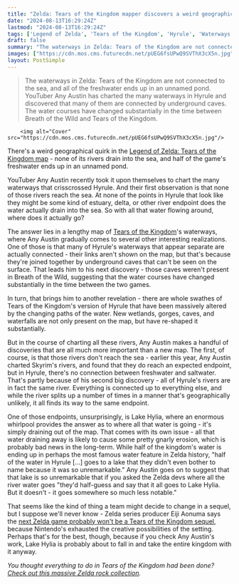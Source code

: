 ```yaml
---
title: "Zelda: Tears of the Kingdom mapper discovers a weird geographical plot hole that puts Hyrule in direct opposition to Skyrim"
date: "2024-08-13T16:29:24Z"
lastmod: "2024-08-13T16:29:24Z"
tags: ['Legend of Zelda', 'Tears of the Kingdom', 'Hyrule', 'Waterways', 'Skyrim']
draft: false
summary: "The waterways in Zelda: Tears of the Kingdom are not connected to the sea, and all of the freshwater ends up in an unnamed pond. YouTuber Any Austin has charted the many waterways in Hyrule and discovered that many of them are connected by underground caves. The water courses have changed substantially in the time between Breath of the Wild and Tears of the Kingdom."
images: ["https://cdn.mos.cms.futurecdn.net/pUEG6fsUPwQ9SVThX3cX5n.jpg"]
layout: PostSimple
---
```

> The waterways in Zelda: Tears of the Kingdom are not connected to the sea, and all of the freshwater ends up in an unnamed pond. YouTuber Any Austin has charted the many waterways in Hyrule and discovered that many of them are connected by underground caves. The water courses have changed substantially in the time between Breath of the Wild and Tears of the Kingdom.


        <img alt="Cover" src="https://cdn.mos.cms.futurecdn.net/pUEG6fsUPwQ9SVThX3cX5n.jpg"/>
        
There's a weird geographical quirk in the [Legend of Zelda: Tears of the Kingdom map](https://www.gamesradar.com/zelda-tears-of-the-kingdom-map-full-hyrule-revealed/) - none of its rivers drain into the sea, and half of the game's freshwater ends up in an unnamed pond.

YouTuber Any Austin recently took it upon themselves to chart the many waterways that crisscrossed Hyrule. And their first observation is that none of those rivers reach the sea. At none of the points in Hyrule that look like they might be some kind of estuary, delta, or other river endpoint does the water actually drain into the sea. So with all that water flowing around, where does it actually go?

The answer lies in a lengthy map of [Tears of the Kingdom](https://www.gamesradar.com/legend-of-zelda-tears-of-the-kingdom-guide/)'s waterways, where Any Austin gradually comes to several other interesting realizations. One of those is that many of Hyrule's waterways that appear separate are actually connected - their links aren't shown on the map, but that's because they're joined together by underground caves that can't be seen on the surface. That leads him to his next discovery - those caves weren't present in Breath of the Wild, suggesting that the water courses have changed substantially in the time between the two games.

In turn, that brings him to another revelation - there are whole swathes of Tears of the Kingdom's version of Hyrule that have been massively altered by the changing paths of the water. New wetlands, gorges, caves, and waterfalls are not only present on the map, but have re-shaped it substantially. 

But in the course of charting all these rivers, Any Austin makes a handful of discoveries that are all much more important than a new map. The first, of course, is that those rivers don't reach the sea - earlier this year, Any Austin charted Skyrim's rivers, and found that they do reach an expected endpoint, but in Hyrule, there's no connection between freshwater and saltwater. That's partly because of his second big discovery - all of Hyrule's rivers are in fact the same river. Everything is connected up to everything else, and while the river splits up a number of times in a manner that's geographically unlikely, it all finds its way to the same endpoint.

One of those endpoints, unsurprisingly, is Lake Hylia, where an enormous whirlpool provides the answer as to where all that water is going - it's simply draining out of the map. That comes with its own issue - all that water draining away is likely to cause some pretty gnarly erosion, which is probably bad news in the long-term. While half of the kingdom's water is ending up in perhaps the most famous water feature in Zelda history, "half of the water in Hyrule [...] goes to a lake that they didn't even bother to name because it was so unremarkable." Any Austin goes on to suggest that that lake is so unremarkable that if you asked the Zelda devs where all the river water goes "they'd half-guess and say that it all goes to Lake Hylia. But it doesn't - it goes somewhere so much less notable."

That seems like the kind of thing a team might decide to change in a sequel, but I suppose we'll never know - Zelda series producer Eiji Aonuma says the [<u>next Zelda game probably won't be a Tears of the Kingdom sequel</u>](https://www.gamesradar.com/the-next-legend-of-zelda-game-probably-wont-be-a-tears-of-the-kingdom-sequel-according-to-the-series-producer/), because Nintendo's exhausted the creative possibilities of the setting. Perhaps that's for the best, though, because if you check Any Austin's work, Lake Hylia is probably about to fall in and take the entire kingdom with it anyway.

*You thought everything to do in Tears of the Kingdom had been done? *[<em>Check out this massive Zelda rock collection</em>](https://www.gamesradar.com/games/the-legend-of-zelda/the-second-person-to-100-tears-of-the-kingdom-has-nothing-left-to-do-so-hes-collecting-every-rock-in-hyrule/)*.*
        